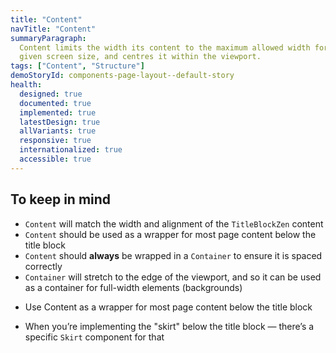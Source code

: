 ```yaml
---
title: "Content"
navTitle: "Content"
summaryParagraph:
  Content limits the width its content to the maximum allowed width for any
  given screen size, and centres it within the viewport.
tags: ["Content", "Structure"]
demoStoryId: components-page-layout--default-story
health:
  designed: true
  documented: true
  implemented: true
  latestDesign: true
  allVariants: true
  responsive: true
  internationalized: true
  accessible: true
---
```



## To keep in mind

* `Content` will match the width and alignment of the `TitleBlockZen`
  content
* `Content` should be used as a wrapper for most page content below the
  title block
* `Content` should **always** be wrapped in a `Container` to
  ensure it is spaced correctly
* `Container` will stretch to the edge of the viewport, and so it
  can be used as a container for full-width elements (backgrounds)

<WhenToUseAndWhenNotToUse>

<WhenToUse>

* Use Content as a wrapper for most page content below the title block

</WhenToUse>

<WhenNotToUse>

* When you’re implementing the "skirt" below the title block — there’s a
  specific `Skirt` component for that

</WhenNotToUse>

</WhenToUseAndWhenNotToUse>
